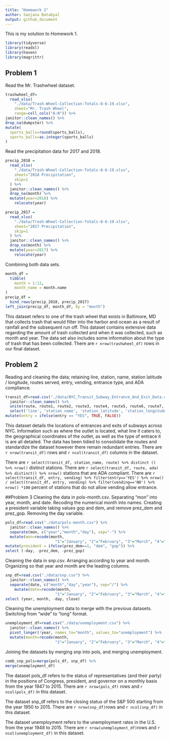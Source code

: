 ```yaml
---
title: "Homework 2"
author: Sanjana Batabyal 
output: github_document
---
```


This is my solution to Homework 1.

```r
library(tidyverse)
library(readxl)
library(haven)
library(magrittr)
```

## Problem 1
Read the Mr. Trashwheel dataset.
```r
trashwheel_df=
  read_xlsx(
    "./data/Trash-Wheel-Collection-Totals-8-6-19.xlsx",
    sheet="Mr. Trash Wheel",
    range=cell_cols("A:N")) %>%
janitor::clean_names() %>%
drop_na(dumpster) %>%
mutate(
  sports_balls=round(sports_balls),
  sports_balls=as.integer(sports_balls)
)
```
Read the precipitation data for 2017 and 2018.
```r
precip_2018 =
  read_xlsx(
    "./data/Trash-Wheel-Collection-Totals-8-6-19.xlsx",
    sheet="2018 Precipitation",
    skip=1
  ) %>%
  janitor::clean_names() %>%
  drop_na(month) %>%
  mutate(year=2018) %>%
    relocate(year)

precip_2017 =
  read_xlsx(
    "./data/Trash-Wheel-Collection-Totals-8-6-19.xlsx",
    sheet="2017 Precipitation",
    skip=1
  ) %>%
  janitor::clean_names() %>%
  drop_na(month) %>%
  mutate(year=2017) %>%
    relocate(year)
```
Combining both data sets.
```r
month_df =
  tibble(
    month = 1:12,
    month_name = month.name
)
precip_df =
  bind_rows(precip_2018, precip_2017)
left_join(precip_df, month_df, by = "month")
```
This dataset refers to one of the trash wheel that exists in Baltimore, MD that collects trash that would filter into the harbor and ocean as a result of rainfall and the subsequent run off. This dataset contains extensive data regarding the amount of trash collected and when it was collected, such as month and year. The data set also includes some information about the type of trash that has been collected. There are `r nrow(trashwheel_df)` rows in our final dataset. 

## Problem 2
Reading and cleaning the data; retaining line, station, name, station latitude / longitude, routes served, entry, vending, entrance type, and ADA compliance.
```r
transit_df=read.csv("./data/NYC_Transit_Subway_Entrance_And_Exit_Data.csv") %>%
  janitor::clean_names() %>%
  unite(route, route1, route2, route3, route4, route5, route6, route7, route8, route9, route10, route11, na.rm = TRUE) %>%
  select('line', 'station_name', 'station_latitude', 'station_longitude', 'route', 'entry', 'vending', 'entrance_type', 'ada') %>%
mutate(entry = ifelse(entry == "YES", TRUE, FALSE))
```
This dataset details the locations of entrances and exits of subways across NYC. Information such as where the outlet is located, what line it caters to, the geographical coordinates of the outlet, as well as the type of entrace it is are all detailed. The data has been tidied to consolidate the routes and standardize the dataset however there remain redundant entries. There are `r nrow(transit_df)` rows and `r ncol(transit_df)` columns in the dataset. 

There are `r select(transit_df, station_name, route) %>% distinct () %>% nrow()` distinct stations. There are `r select(transit_df, route, ada) %>% distinct() %>% nrow()` stations that are ADA compliant. There are `r select(transit_df, entry, vending) %>% filter(entry=='YES') %>% nrow() / select(transit_df, entry, vending) %>% filter(vending=='NO') %>% nrow() *100` percent of stations that do not allow vending allow entrance. 

##Problem 3
Cleaning the data in pols-month.csv. Separating "mon" into year, month, and date. Recoding the numerical month into names. Creating a president variable taking values gop and dem, and remove prez_dem and prez_gop. Removing the day variable.
```r
pols_df=read.csv("./data/pols-month.csv") %>%
  janitor::clean_names() %>%
  separate(mon, c("year","month","day"), sep="-") %>%
  mutate(mon=recode(month,
                      "1"="January", "2"="February", "3"="March", "4"="April", "5"="May","6"="June", "7"="July", "8"="August", "9"="September", "10"="October", "11"="November", "12"="December")) %>%
mutate(president = ifelse(prez_dem==1, "dem", "gop")) %>%
select (-day, -prez_dem, -prez_gop)
```
Cleaning the data in snp.csv. Arranging according to year and month. Organizing so that year and month are the leading columns.
```r
snp_df=read.csv("./data/snp.csv") %>%
  janitor::clean_names() %>%
  separate(date, c("month","day","year"), sep="/") %>%
    mutate(date=recode(month,
                      "1"="January", "2"="February", "3"="March", "4"="April", "5"="May","6"="June", "7"="July", "8"="August", "9"="September", "10"="October", "11"="November", "12"="December")) %>%
select (year, month, -day, close)
```
Cleaning the unemployment data to merge with the previous datasets. Switching from “wide” to “long” format.
```r
unemployment_df=read.csv("./data/unemployment.csv") %>%
  janitor::clean_names() %>%
  pivot_longer(!year, names_to="month", values_to="unemployment") %>%
  mutate(month=recode(month,
                      "1"="January", "2"="February", "3"="March", "4"="April", "5"="May","6"="June", "7"="July", "8"="August", "9"="September", "10"="October", "11"="November", "12"="December"))
```
Joining the datasets by merging snp into pols, and merging unemployment.
```r
comb_snp_pols=merge(pols_df, snp_df) %>%
merge(unemployment_df)
```
The dataset pols_df refers to the status of representatives (and their party) in the positions of Congress, president, and governor on a monthly basis from the year 1947 to 2015. There are `r nrow(pols_df)` rows and `r ncol(pols_df)` in this dataset.

The dataset snp_df refers to the closing status of the S&P 500 starting from the year 1950 to 2015. There are `r nrow(snp_df)`rows and `r ncol(snp_df)` in this dataset.

The dataset unemployment refers to the unemployment rates in the U.S. from the year 1948 to 2015. There are `r nrow(unemployment_df)`rows and `r ncol(unemployment_df)` in this dataset.